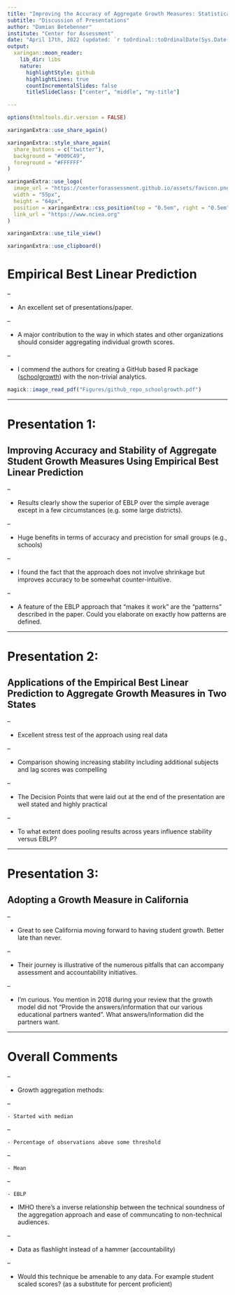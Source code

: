 ```yaml
---
title: "Improving the Accuracy of Aggregate Growth Measures: Statistical Methods and Practical Challenges"
subtitle: "Discussion of Presentations"
author: "Damian Betebenner"
institute: "Center for Assessment"
date: "April 17th, 2022 (updated: `r toOrdinal::toOrdinalDate(Sys.Date())`)"
output:
  xaringan::moon_reader:
    lib_dir: libs
    nature:
      highlightStyle: github
      highlightLines: true
      countIncrementalSlides: false
      titleSlideClass: ["center", "middle", "my-title"]

---
```


```r
options(htmltools.dir.version = FALSE)
```

```r
xaringanExtra::use_share_again()
```

```r
xaringanExtra::style_share_again(
  share_buttons = c("twitter"),
  background = "#009C49",
  foreground = "#FFFFFF"
)
```

```r
xaringanExtra::use_logo(
  image_url = "https://centerforassessment.github.io/assets/favicon.png",
  width = "55px",
  height = "64px",
  position = xaringanExtra::css_position(top = "0.5em", right = "0.5em"),
  link_url = "https://www.nciea.org"
)
```

```r
xaringanExtra::use_tile_view()
```

```r
xaringanExtra::use_clipboard()
```

# Empirical Best Linear Prediction

--

- An excellent set of presentations/paper.

--

- A major contribution to the way in which states and other organizations should consider aggregating individual growth scores.

--

- I commend the authors for creating a GitHub based R package ([schoolgrowth](https://github.com/jrlockwood/schoolgrowth)) with the non-trivial analytics.

```r
magick::image_read_pdf("Figures/github_repo_schoolgrowth.pdf")
```

---

# Presentation 1:

## Improving Accuracy and Stability of Aggregate Student Growth Measures Using Empirical Best Linear Prediction

--

- Results clearly show the superior of EBLP over the simple average except in a few circumstances (e.g. some large districts).

--

- Huge benefits in terms of accuracy and precistion for small groups (e.g., schools)

--

- I found the fact that the approach does not involve shrinkage but improves accuracy to be somewhat counter-intuitive.

--

- A feature of the EBLP approach that "makes it work" are the "patterns" described in the paper. Could you elaborate on exactly how patterns are defined.

---

# Presentation 2:

## Applications of the Empirical Best Linear Prediction to Aggregate Growth Measures in Two States

--

- Excellent stress test of the approach using real data

--

- Comparison showing increasing stability including additional subjects and lag scores was compelling

--

- The Decision Points that were laid out at the end of the presentation are well stated and highly practical

--

- To what extent does pooling results across years influence stability versus EBLP?

---

# Presentation 3:

## Adopting a Growth Measure in California

--

- Great to see California moving forward to having student growth. Better late than never.

--

- Their journey is illustrative of the numerous pitfalls that can accompany assessment and accountability initiatives.

--

- I'm curious. You mention in 2018 during your review that the growth model did not "Provide the answers/information that our various educational partners wanted". What answers/information did the partners want.



---

# Overall Comments

--

- Growth aggregation methods:

--

	- Started with median

--

	- Percentage of observations above some threshold

--

	- Mean

--

	- EBLP


- IMHO there's a inverse relationship between the technical soundness of the aggregation approach and ease of communcating to non-technical audiences.

--

- Data as flashlight instead of a hammer (accountability)

--

- Would this technique be amenable to any data. For example student scaled scores? (as a substitute for percent proficient)

